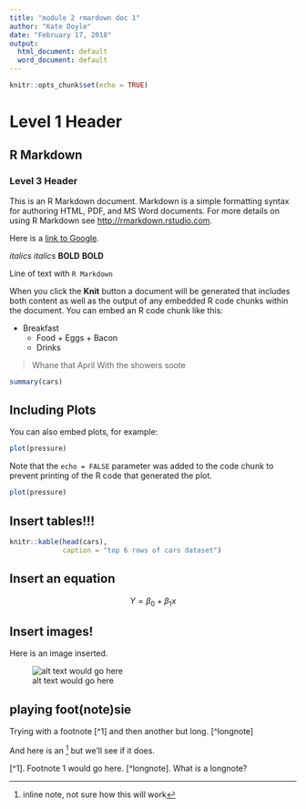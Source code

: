 ```yaml
---
title: "module 2 rmardown doc 1"
author: "Kate Doyle"
date: "February 17, 2018"
output:
  html_document: default
  word_document: default
---
```


```r
knitr::opts_chunk$set(echo = TRUE)
```

# Level 1 Header
## R Markdown
### Level 3 Header

This is an R Markdown document. Markdown is a simple formatting syntax for authoring HTML, PDF, and MS Word documents. For more details on using R Markdown see <http://rmarkdown.rstudio.com>.

Here is a [link to Google](http://www.google.com).

*italics*
_italics_
**BOLD**
__BOLD__

Line of text with `R Markdown`

When you click the **Knit** button a document will be generated that includes both content as well as the output of any embedded R code chunks within the document. You can embed an R code chunk like this:

* Breakfast
    - Food
          + Eggs
          + Bacon
    - Drinks

> Whane that April
> With the showers soote


```r
summary(cars)
```

## Including Plots

You can also embed plots, for example:

```r
plot(pressure)
```

Note that the `echo = FALSE` parameter was added to the code chunk to prevent printing of the R code that generated the plot.

```r
plot(pressure)
```


## Insert tables!!!

```r
knitr::kable(head(cars),
             caption = "top 6 rows of cars dataset")
```


## Insert an equation

$$ Y = \beta_0 + \beta_1x $$

## Insert images!

Here is an image inserted.

![alt text would go here](sunstar.png)

## playing foot(note)sie

Trying with a footnote [^1] and then another but long. [^longnote]

And here is an ^[inline note, not sure how this will work] but we'll see if it does.

[^1]. Footnote 1 would go here.
[^longnote]. What is a longnote?
